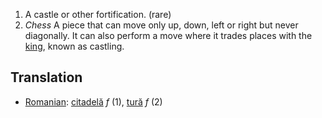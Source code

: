 #A castle or other fortification. (rare)
#''Chess'' A piece that can move only up, down, left or right but never diagonally.  It can also perform a move where it trades places with the [[king]], known as castling.

==Translation==
*[[Romanian]]: [[citadelă]] ''f'' (1), [[tură]] ''f'' (2)